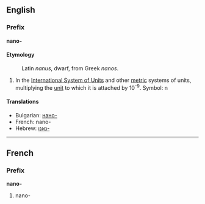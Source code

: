 ==English==
===Prefix===
'''nano-'''

====Etymology====
:Latin ''nanus'', dwarf, from Greek ''nanos''.

#In the [[International System of Units]] and other [[metric]] systems of units, multiplying the [[unit]] to which it is attached by 10<sup>-9</sup>. Symbol: n

====Translations====
*Bulgarian: [[нано-]]
*French: nano-
*Hebrew: [[נאנו-]]

----

==French==
===Prefix===
'''nano-'''

#nano-